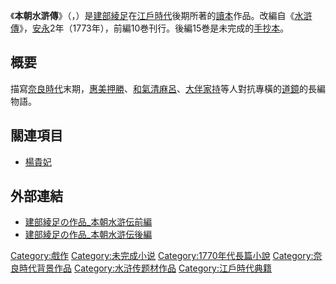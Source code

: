《'''本朝水滸傳'''》（{{lang-ja|『本朝水滸伝』}}，{{lang|ja|ほんちょうすいこでん}}）是[[建部綾足|建部綾足]]在[[江戶時代|江戶時代]]後期所著的[[讀本|讀本]]作品。改編自《[[水滸傳|水滸傳]]》，[[安永_(年號)|安永]]2年（1773年），前編10巻刊行。後編15巻是未完成的[[手抄本|手抄本]]。

==概要==
描寫[[奈良時代|奈良時代]]末期，[[惠美押勝|惠美押勝]]、[[和氣清麻呂|和氣清麻呂]]、[[大伴家持|大伴家持]]等人對抗專橫的[[道鏡|道鏡]]的長編物語。

==關連項目==
*[[楊貴妃|楊貴妃]]

==外部連結==
*[https://docs.google.com/document/pub?id=1u46sSePiHfuehLvSlLemNkYtHCLOHBrLQRlMSxyXIog 建部綾足の作品_本朝水滸伝前編] {{Wayback|url=https://docs.google.com/document/pub?id=1u46sSePiHfuehLvSlLemNkYtHCLOHBrLQRlMSxyXIog |date=20190912144835 }}
*[https://docs.google.com/document/pub?id=1d0OWuCw3YRLXI8d3XsN0J8phO9HC6AeI-ZgsDLJoEO4 建部綾足の作品_本朝水滸伝後編] {{Wayback|url=https://docs.google.com/document/pub?id=1d0OWuCw3YRLXI8d3XsN0J8phO9HC6AeI-ZgsDLJoEO4 |date=20190912075309 }}

[[Category:戲作|Category:戲作]]
[[Category:未完成小说|Category:未完成小说]]
[[Category:1770年代長篇小說|Category:1770年代長篇小說]]
[[Category:奈良時代背景作品|Category:奈良時代背景作品]]
[[Category:水浒传题材作品|Category:水浒传题材作品]]
[[Category:江戶時代典籍|Category:江戶時代典籍]]